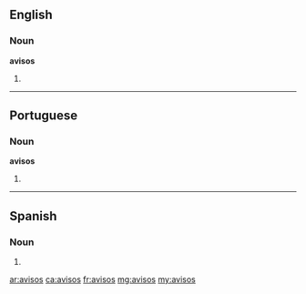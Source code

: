 ==English==

===Noun===
'''avisos'''

# {{plural of|aviso}}

----

==Portuguese==

===Noun===
'''avisos''' {{m}}

# {{plural of|aviso|lang=pt}}

----

==Spanish==

===Noun===
{{head|es|noun form|g=m-p}}

# {{plural of|nocat=1|aviso|lang=es}}

[[ar:avisos]]
[[ca:avisos]]
[[fr:avisos]]
[[mg:avisos]]
[[my:avisos]]
